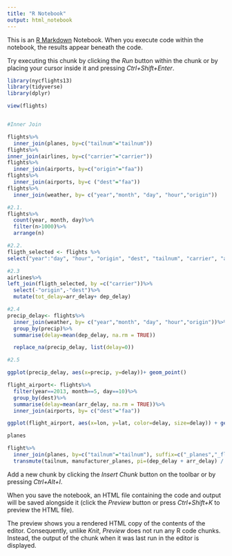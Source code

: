 ---
title: "R Notebook"
output: html_notebook
---

This is an [R Markdown](http://rmarkdown.rstudio.com) Notebook. When you execute code within the notebook, the results appear beneath the code. 

Try executing this chunk by clicking the *Run* button within the chunk or by placing your cursor inside it and pressing *Ctrl+Shift+Enter*. 

```{r}
library(nycflights13)
library(tidyverse)
library(dplyr)

view(flights)


#Inner Join

flights%>%
  inner_join(planes, by=c("tailnum"="tailnum"))
flights%>%
inner_join(airlines, by=c("carrier"="carrier"))
flights%>%
  inner_join(airports, by=c("origin"="faa"))
flights%>%
  inner_join(airports, by=c ("dest"="faa"))
flights%>%
  inner_join(weather, by= c("year","month", "day", "hour","origin"))


```


```{r}
#2.1.
flights%>%
  count(year, month, day)%>%
  filter(n>1000)%>%
  arrange(n)
```


```{r}
#2.2.
fligth_selected <- flights %>%
select("year":"day", "hour", "origin", "dest", "tailnum", "carrier", "arr_delay", "dep_delay")
```


```{r}
#2.3 
airlines%>%
left_join(fligth_selected, by =c("carrier"))%>%
  select(-"origin",-"dest")%>%
  mutate(tot_delay=arr_delay+ dep_delay) 

```
```{r}
#2.4
precip_delay<- flights%>%
  inner_join(weather, by= c("year","month", "day", "hour","origin"))%>%
  group_by(precip)%>%
  summarise(delay=mean(dep_delay, na.rm = TRUE))

  replace_na(precip_delay, list(delay=0))

```
```{r}
#2.5

ggplot(precip_delay, aes(x=precip, y=delay))+ geom_point()
```
```{r}
flight_airport<- flights%>%
  filter(year==2013, month==5, day==10)%>%
  group_by(dest)%>%
  summarise(delay=mean(arr_delay, na.rm = TRUE))%>%
  inner_join(airports, by= c("dest"="faa"))

```
```{r}

ggplot(flight_airport, aes(x=lon, y=lat, color=delay, size=delay)) + geom_point()

```
```{r}
planes

flight%>%
  inner_join(planes, by=c("tailnum"="tailnum"), suffix=c("_planes","_flight"))%>%
  transmute(tailnum, manufacturer_planes, pi=(dep_delay + arr_delay) / air_time)
```

Add a new chunk by clicking the *Insert Chunk* button on the toolbar or by pressing *Ctrl+Alt+I*.

When you save the notebook, an HTML file containing the code and output will be saved alongside it (click the *Preview* button or press *Ctrl+Shift+K* to preview the HTML file).

The preview shows you a rendered HTML copy of the contents of the editor. Consequently, unlike *Knit*, *Preview* does not run any R code chunks. Instead, the output of the chunk when it was last run in the editor is displayed.
